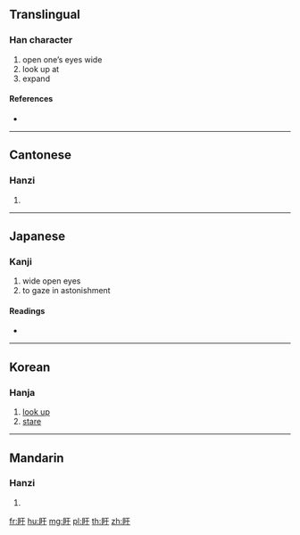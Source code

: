{{character info/new}}
==Translingual==

===Han character===
{{Han char|rn=109|rad=目|as=03|sn=8|four=61040|canj=BUMD}}

# open one’s eyes wide
# look up at
# expand

====References====
* {{Han ref|kx=0799.170|dkj=23124|dj=1214.170|hdz=42468.160|uh=76F1|ud=30449|bh=CD77|bd=52599}}

----

==Cantonese==

===Hanzi===
{{yue-hanzi|jyut=heoi1|y=heui1}}

# {{defn|lang=yue|sort=目03}}

----

==Japanese==

===Kanji===
{{ja-kanji|grade=|rs=目03}}

# wide open eyes
# to gaze in astonishment

====Readings====
* {{ja-readings|on=[[く]] (ku), [[う]] (u), [[こ]] (ko)|kun=|nanori=}}

----

==Korean==

===Hanja===
{{ko-hanja|hangeul=우|eumhun=|rv=u|mr=u|y=u}}

# [[look up]]
# [[stare]]

----

==Mandarin==

===Hanzi===
{{cmn-hanzi|pin=[[xū]] ([[xu1]])|wg=hsü<sup>1</sup>}}

# {{defn|lang=cmn|sort=目03}}

[[fr:盱]]
[[hu:盱]]
[[mg:盱]]
[[pl:盱]]
[[th:盱]]
[[zh:盱]]